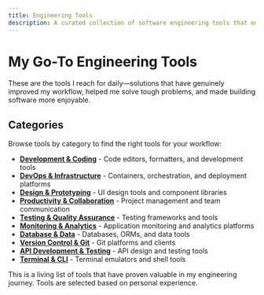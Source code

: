 ```yaml
---
title: Engineering Tools
description: A curated collection of software engineering tools that enhance productivity, streamline workflows, and make development more efficient.
---
```


# My Go-To Engineering Tools

These are the tools I reach for daily—solutions that have genuinely improved my workflow, helped me solve tough problems, and made building software more enjoyable.

## Categories

Browse tools by category to find the right tools for your workflow:

- **[Development & Coding](/tools/development-coding)** - Code editors, formatters, and development tools
- **[DevOps & Infrastructure](/tools/devops-infrastructure)** - Containers, orchestration, and deployment platforms
- **[Design & Prototyping](/tools/design-prototyping)** - UI design tools and component libraries
- **[Productivity & Collaboration](/tools/productivity-collaboration)** - Project management and team communication
- **[Testing & Quality Assurance](/tools/testing-qa)** - Testing frameworks and tools
- **[Monitoring & Analytics](/tools/monitoring-analytics)** - Application monitoring and analytics platforms
- **[Database & Data](/tools/database-data)** - Databases, ORMs, and data tools
- **[Version Control & Git](/tools/version-control)** - Git platforms and clients
- **[API Development & Testing](/tools/api-development)** - API design and testing tools
- **[Terminal & CLI](/tools/terminal-cli)** - Terminal emulators and shell tools

<div className="border-t border-fd-border pt-8 mt-12 text-sm text-fd-muted-foreground">
This is a living list of tools that have proven valuable in my engineering journey. 
Tools are selected based on personal experience.
</div>
